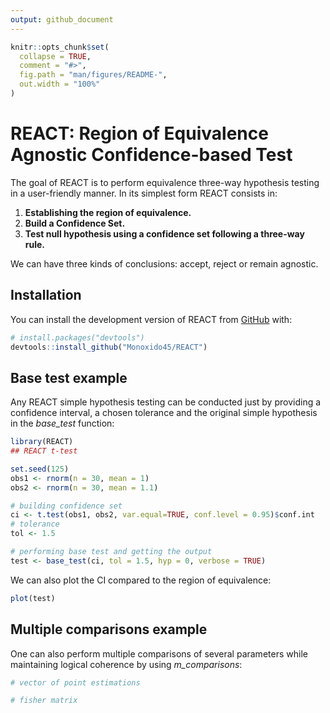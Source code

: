 ```yaml
---
output: github_document
---
```


<!-- README.md is generated from README.Rmd. Please edit that file -->

```r
knitr::opts_chunk$set(
  collapse = TRUE,
  comment = "#>",
  fig.path = "man/figures/README-",
  out.width = "100%"
)
```

# REACT: Region of Equivalence Agnostic Confidence-based Test

<!-- badges: start -->
<!-- badges: end -->

The goal of REACT is to perform equivalence three-way hypothesis testing in a user-friendly manner. In its simplest form REACT consists in:

<!-- enrich this steps more later -->

1. **Establishing the region of equivalence.**
2. **Build a Confidence Set.**
3. **Test null hypothesis using a confidence set following a three-way rule.**

<!-- Continue writing more later -->

We can have three kinds of conclusions: accept, reject or remain agnostic.

## Installation

You can install the development version of REACT from [GitHub](https://github.com/Monoxido45/REACT) with:

``` r
# install.packages("devtools")
devtools::install_github("Monoxido45/REACT")
```

## Base test example

Any REACT simple hypothesis testing can be conducted just by providing a confidence interval, a chosen tolerance and the original simple hypothesis in the *base_test* function:
```r
library(REACT)
## REACT t-test

set.seed(125)
obs1 <- rnorm(n = 30, mean = 1)
obs2 <- rnorm(n = 30, mean = 1.1)

# building confidence set
ci <- t.test(obs1, obs2, var.equal=TRUE, conf.level = 0.95)$conf.int
# tolerance
tol <- 1.5

# performing base test and getting the output
test <- base_test(ci, tol = 1.5, hyp = 0, verbose = TRUE)
```
We can also plot the CI compared to the region of equivalence:
```r
plot(test)
```

## Multiple comparisons example

One can also perform multiple comparisons of several parameters while maintaining logical coherence by using *m_comparisons*:
```r
# vector of point estimations

# fisher matrix


```





